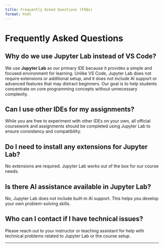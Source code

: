 ```yaml
---
title: Frequently Asked Questions (FAQs)
format: html
---
```


# Frequently Asked Questions

## Why do we use Jupyter Lab instead of VS Code?

We use **Jupyter Lab** as our primary IDE because it provides a simple and focused environment for learning. Unlike VS Code, Jupyter Lab does not require extensions or additional setup, and it does not include AI support or advanced features that may distract beginners. Our goal is to help students concentrate on core programming concepts without unnecessary complexity.

## Can I use other IDEs for my assignments?

While you are free to experiment with other IDEs on your own, all official coursework and assignments should be completed using Jupyter Lab to ensure consistency and compatibility.

## Do I need to install any extensions for Jupyter Lab?

No extensions are required. Jupyter Lab works out of the box for our course needs.

## Is there AI assistance available in Jupyter Lab?

No, Jupyter Lab does not include built-in AI support. This helps you develop your own problem-solving skills.

## Who can I contact if I have technical issues?

Please reach out to your instructor or teaching assistant for help with technical problems related to Jupyter Lab or the course setup.

---